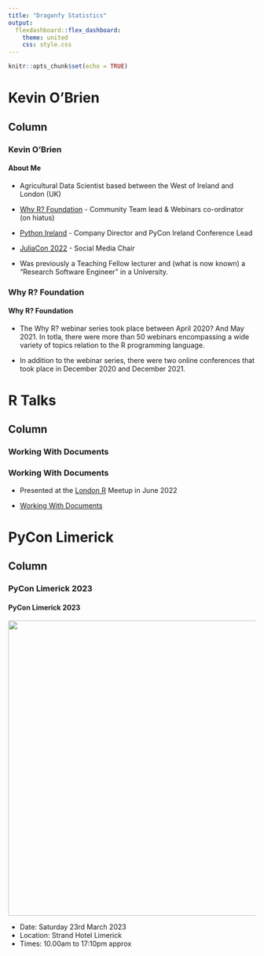 ```yaml
---
title: "Dragonfy Statistics"
output: 
  flexdashboard::flex_dashboard:
    theme: united
    css: style.css
---
```


```r
knitr::opts_chunk$set(echo = TRUE)

```

Kevin O'Brien
=====================

Column {.tabset}
--------------


### Kevin O'Brien

<h4> About Me </h4>

- Agricultural Data Scientist based between the West of Ireland and London (UK)
  
- <a href= "www.whyr.pl">Why R? Foundation</a> - Community Team lead & Webinars co-ordinator (on hiatus)

- <a href= "www.Python.ie">Python Ireland</a> - Company Director and PyCon Ireland Conference Lead

- <a href= "www.JuliaCon.Org">JuliaCon 2022</a> - Social Media Chair

- Was previously a Teaching Fellow lecturer and (what is now known) a "Research Software Engineer" in a University.


### Why R? Foundation

<h4>Why R? Foundation </h4> 

* The Why R? webinar series took place between April 2020? And May 2021. In totla, there were more than 50 webinars encompassing a wide variety of topics relation to the R programming language. 

* In addition to the webinar series, there were two online conferences that took place in December 2020 and December 2021. 

R Talks 
=====================

Column {.tabset}
--------------





### Working With Documents

<h3> Working With Documents</h3>

* Presented at the <a href="www.meetup.com/LondonR">London R</a> Meetup in June 2022


*  <a href="London_R_June_2022/London_R_June_2022.html">Working With Documents</a>


PyCon Limerick {data-navmenu="Events"}
===========================================

Column 
--------------------

### PyCon Limerick 2023

<h4>PyCon Limerick 2023</h4>
<p>

<div>
<center>
<img src="./images/PyConLimerick.jpg" width=600 alt="">
</center>
</div>

<p>


<p>
* Date: Saturday 23rd March 2023
* Location: Strand Hotel Limerick 
* Times: 10.00am to 17:10pm approx


